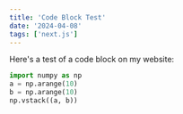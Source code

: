 ```yaml
---
title: 'Code Block Test'
date: '2024-04-08'
tags: ['next.js']
---
```


Here's a test of a code block on my website:

```python "numpy"
import numpy as np
a = np.arange(10)
b = np.arange(10)
np.vstack((a, b))
```
